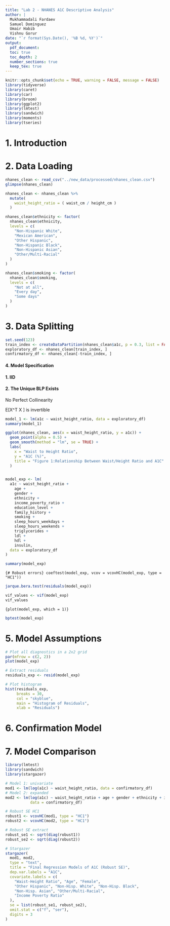 ```yaml
---
title: "Lab 2 - NHANES A1C Descriptive Analysis"
author: |
  Mukhammadali Fardaev  
  Samuel Dominguez  
  Umair Habib
  Vishnu Gorur
date: "`r format(Sys.Date(), '%B %d, %Y')`"
output:
  pdf_document:
  toc: true
  toc_depth: 2
  number_sections: true
  keep_tex: true
---
```


```r

knitr::opts_chunk$set(echo = TRUE, warning = FALSE, message = FALSE)
library(tidyverse)
library(caret)
library(car)
library(broom)
library(ggplot2)
library(lmtest)
library(sandwich)
library(moments)
library(tseries)

```

# 1. Introduction

# 2. Data Loading

```r
nhanes_clean <- read_csv("../new_data/processed/nhanes_clean.csv")
glimpse(nhanes_clean)
```

```r
nhanes_clean <- nhanes_clean %>%
  mutate(
    waist_height_ratio = ( waist_cm / height_cm )
  )

```

```r
nhanes_clean$ethnicity <- factor(
  nhanes_clean$ethnicity,
  levels = c(
    "Non-Hispanic White",        
    "Mexican American",
    "Other Hispanic",
    "Non-Hispanic Black",
    "Non-Hispanic Asian",
    "Other/Multi-Racial"
  )
)
```

```r
nhanes_clean$smoking <- factor(
  nhanes_clean$smoking,
  levels = c(
    "Not at all", 
    "Every day",
    "Some days"
  )
)

```

# 3. Data Splitting

```r
set.seed(123)
train_index <- createDataPartition(nhanes_clean$a1c, p = 0.3, list = FALSE)
exploratory_df <- nhanes_clean[train_index, ]
confirmatory_df <- nhanes_clean[-train_index, ]
```

#### 4. Model Specification

#### 1. IID

#### 2. The Unique BLP Exists

No Perfect Collinearity

E[X\^T X ] is invertible

```r
model_1 <- lm(a1c ~ waist_height_ratio, data = exploratory_df)
summary(model_1)
```

```r
ggplot(nhanes_clean, aes(x = waist_height_ratio, y = a1c)) +
  geom_point(alpha = 0.5) +
  geom_smooth(method = "lm", se = TRUE) +
  labs(
    x = "Waist to Height Ratio",
    y = "A1C (%)",
    title = "Figure 1:Relationship Between Waist/Height Ratio and A1C"
  )
```

```         
```

```r
model_exp <- lm(
  a1c ~ waist_height_ratio +
    age +
    gender +
    ethnicity +
    income_poverty_ratio +
    education_level +
    family_history +
    smoking +
    sleep_hours_weekdays +
    sleep_hours_weekends +
    triglycerides +
    ldl +
    hdl +
    insulin,
  data = exploratory_df
)

summary(model_exp)
```

`{# Robust errors} coeftest(model_exp, vcov = vcovHC(model_exp, type = "HC1"))`

```r
jarque.bera.test(residuals(model_exp))
```

```r
vif_values <- vif(model_exp)
vif_values
```

`{plot(model_exp, which = 1)}`

```r
bptest(model_exp)
```

# 5. Model Assumptions

```r
# Plot all diagnostics in a 2x2 grid
par(mfrow = c(2, 2))
plot(model_exp)
```

```r
# Extract residuals
residuals_exp <- resid(model_exp)

# Plot histogram
hist(residuals_exp,
     breaks = 30,
     col = "skyblue",
     main = "Histogram of Residuals",
     xlab = "Residuals")
```

# 6. Confirmation Model

# 7. Model Comparison

```r
library(lmtest)
library(sandwich)
library(stargazer)

# Model 1: univariate
mod1 <- lm(log(a1c) ~ waist_height_ratio, data = confirmatory_df)
# Model 2: expanded
mod2 <- lm(log(a1c) ~ waist_height_ratio + age + gender + ethnicity + income_poverty_ratio,
           data = confirmatory_df)

# Robust SE HC1
robust1 <- vcovHC(mod1, type = "HC1")  
robust2 <- vcovHC(mod2, type = "HC1")

# Robust SE extract
robust_se1 <- sqrt(diag(robust1))
robust_se2 <- sqrt(diag(robust2))

# Stargazer
stargazer(
  mod1, mod2,
  type = "text",
  title = "Final Regression Models of A1C (Robust SE)",
  dep.var.labels = "A1C",
  covariate.labels = c(
    "Waist-Height Ratio", "Age", "Female",
    "Other Hispanic", "Non-Hisp. White", "Non-Hisp. Black",
    "Non-Hisp. Asian", "Other/Multi-Racial",
    "Income Poverty Ratio"
  ),
  se = list(robust_se1, robust_se2),  
  omit.stat = c("f", "ser"), 
  digits = 3
)

```
